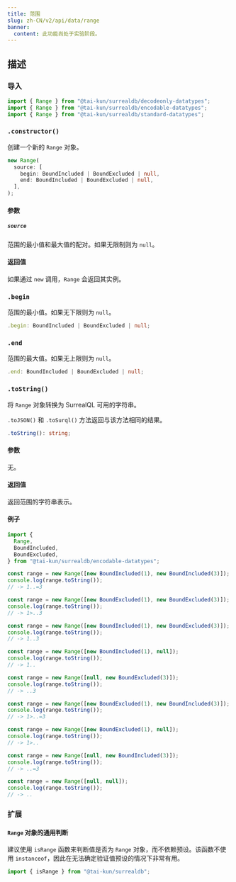 ```yaml
---
title: 范围
slug: zh-CN/v2/api/data/range
banner:
  content: 此功能尚处于实验阶段。
---
```



## 描述

### 导入

```ts
import { Range } from "@tai-kun/surrealdb/decodeonly-datatypes";
import { Range } from "@tai-kun/surrealdb/encodable-datatypes";
import { Range } from "@tai-kun/surrealdb/standard-datatypes";
```

### `.constructor()`

创建一个新的 `Range` 对象。

```ts
new Range(
  source: [
    begin: BoundIncluded | BoundExcluded | null,
    end: BoundIncluded | BoundExcluded | null,
  ],
);
```

#### 参数

##### `source`

范围的最小值和最大值的配对。如果无限制则为 `null`。

#### 返回值

如果通过 `new` 调用，`Range` 会返回其实例。

### `.begin` <Badge variant="instance" /><Badge variant="property" /><Badge variant="decodeonly" />

范围的最小值。如果无下限则为 `null`。

```ts
.begin: BoundIncluded | BoundExcluded | null;
```

### `.end` <Badge variant="instance" /><Badge variant="property" /><Badge variant="decodeonly" />

范围的最大值。如果无上限则为 `null`。

```ts
.end: BoundIncluded | BoundExcluded | null;
```

### `.toString()` <Badge variant="instance" /><Badge variant="method" /><Badge variant="encodable" />

将 `Range` 对象转换为 SurrealQL 可用的字符串。

`.toJSON()` 和 `.toSurql()` 方法返回与该方法相同的结果。

```ts
.toString(): string;
```

#### 参数

无。

#### 返回值

返回范围的字符串表示。

#### 例子

```ts
import {
  Range,
  BoundIncluded,
  BoundExcluded,
} from "@tai-kun/surrealdb/encodable-datatypes";

const range = new Range([new BoundIncluded(1), new BoundIncluded(3)]);
console.log(range.toString());
// -> 1..=3

const range = new Range([new BoundExcluded(1), new BoundExcluded(3)]);
console.log(range.toString());
// -> 1>..3

const range = new Range([new BoundIncluded(1), new BoundExcluded(3)]);
console.log(range.toString());
// -> 1..3

const range = new Range([new BoundIncluded(1), null]);
console.log(range.toString());
// -> 1..

const range = new Range([null, new BoundExcluded(3)]);
console.log(range.toString());
// -> ..3

const range = new Range([new BoundExcluded(1), new BoundIncluded(3)]);
console.log(range.toString());
// -> 1>..=3

const range = new Range([new BoundExcluded(1), null]);
console.log(range.toString());
// -> 1>..

const range = new Range([null, new BoundIncluded(3)]);
console.log(range.toString());
// -> ..=3

const range = new Range([null, null]);
console.log(range.toString());
// -> ..
```

### 扩展

#### `Range` 对象的通用判断

建议使用 `isRange` 函数来判断值是否为 `Range` 对象，而不依赖预设。该函数不使用 `instanceof`，因此在无法确定验证值预设的情况下非常有用。

```ts
import { isRange } from "@tai-kun/surrealdb";
```

